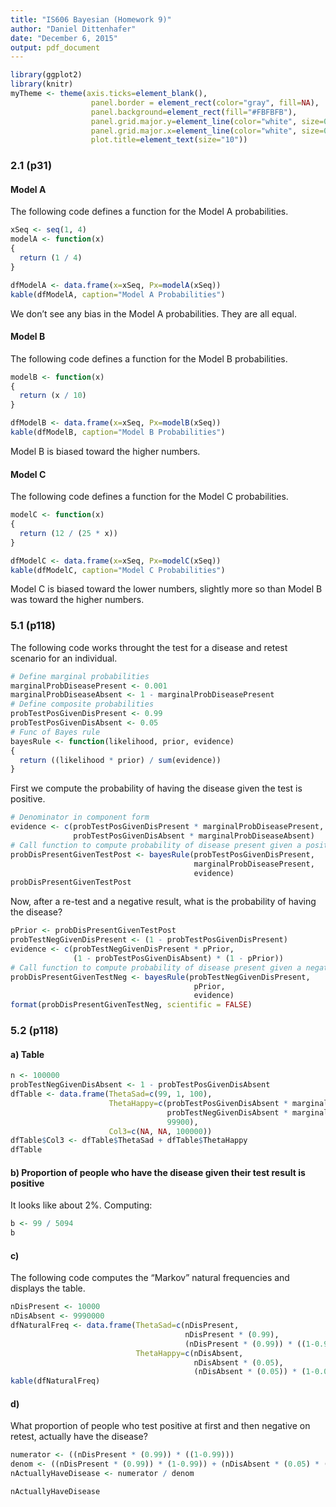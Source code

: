 ```yaml
---
title: "IS606 Bayesian (Homework 9)"
author: "Daniel Dittenhafer"
date: "December 6, 2015"
output: pdf_document
---
```

```r
library(ggplot2)
library(knitr)
myTheme <- theme(axis.ticks=element_blank(),  
                  panel.border = element_rect(color="gray", fill=NA), 
                  panel.background=element_rect(fill="#FBFBFB"), 
                  panel.grid.major.y=element_line(color="white", size=0.5), 
                  panel.grid.major.x=element_line(color="white", size=0.5),
                  plot.title=element_text(size="10"))
```

### 2.1 (p31)

#### Model A

The following code defines a function for the Model A probabilities.

```r
xSeq <- seq(1, 4)
modelA <- function(x)
{
  return (1 / 4)
}

dfModelA <- data.frame(x=xSeq, Px=modelA(xSeq))
kable(dfModelA, caption="Model A Probabilities")
```

We don't see any bias in the Model A probabilities. They are all equal.

#### Model B

The following code defines a function for the Model B probabilities.

```r
modelB <- function(x)
{
  return (x / 10)
}

dfModelB <- data.frame(x=xSeq, Px=modelB(xSeq))
kable(dfModelB, caption="Model B Probabilities")
```

Model B is biased toward the higher numbers. 

#### Model C

The following code defines a function for the Model C probabilities.

```r
modelC <- function(x)
{
  return (12 / (25 * x))
}

dfModelC <- data.frame(x=xSeq, Px=modelC(xSeq))
kable(dfModelC, caption="Model C Probabilities")
```

Model C is biased toward the lower numbers, slightly more so than Model B was toward the higher numbers.

### 5.1 (p118)

The following code works throught the test for a disease and retest scenario for an individual.

```r
# Define marginal probabilities
marginalProbDiseasePresent <- 0.001
marginalProbDiseaseAbsent <- 1 - marginalProbDiseasePresent
# Define composite probabilities
probTestPosGivenDisPresent <- 0.99
probTestPosGivenDisAbsent <- 0.05
# Func of Bayes rule
bayesRule <- function(likelihood, prior, evidence)
{
  return ((likelihood * prior) / sum(evidence))
}
```

First we compute the probability of having the disease given the test is positive.

```r
# Denominator in component form
evidence <- c(probTestPosGivenDisPresent * marginalProbDiseasePresent,
              probTestPosGivenDisAbsent * marginalProbDiseaseAbsent)
# Call function to compute probability of disease present given a positive test.
probDisPresentGivenTestPost <- bayesRule(probTestPosGivenDisPresent, 
                                         marginalProbDiseasePresent,
                                         evidence)
probDisPresentGivenTestPost
```

Now, after a re-test and a negative result, what is the probability of having the disease?

```r
pPrior <- probDisPresentGivenTestPost
probTestNegGivenDisPresent <- (1 - probTestPosGivenDisPresent)
evidence <- c(probTestNegGivenDisPresent * pPrior,
              (1 - probTestPosGivenDisAbsent) * (1 - pPrior))
# Call function to compute probability of disease present given a negative test.
probDisPresentGivenTestNeg <- bayesRule(probTestNegGivenDisPresent, 
                                         pPrior,
                                         evidence)
format(probDisPresentGivenTestNeg, scientific = FALSE)
```

### 5.2 (p118)

#### a) Table

```r
n <- 100000
probTestNegGivenDisAbsent <- 1 - probTestPosGivenDisAbsent
dfTable <- data.frame(ThetaSad=c(99, 1, 100), 
                      ThetaHappy=c(probTestPosGivenDisAbsent * marginalProbDiseaseAbsent * n,
                                   probTestNegGivenDisAbsent * marginalProbDiseaseAbsent * n,
                                   99900), 
                      Col3=c(NA, NA, 100000))
dfTable$Col3 <- dfTable$ThetaSad + dfTable$ThetaHappy
dfTable

```

#### b) Proportion of people who have the disease given their test result is positive

It looks like about 2%. Computing:

```r
b <- 99 / 5094
b
```


#### c) 

The following code computes the "Markov" natural frequencies and displays the table.

```r
nDisPresent <- 10000
nDisAbsent <- 9990000
dfNaturalFreq <- data.frame(ThetaSad=c(nDisPresent, 
                                       nDisPresent * (0.99), 
                                       (nDisPresent * (0.99)) * ((1-0.99))), 
                            ThetaHappy=c(nDisAbsent,
                                         nDisAbsent * (0.05),
                                         (nDisAbsent * (0.05)) * (1-0.05)))
kable(dfNaturalFreq)
```

#### d)

What proportion of people who test positive at first and then negative on retest, actually have the disease?

```r
numerator <- ((nDisPresent * (0.99)) * ((1-0.99)))
denom <- ((nDisPresent * (0.99)) * (1-0.99)) + (nDisAbsent * (0.05) * (1-0.05))
nActuallyHaveDisease <- numerator / denom

nActuallyHaveDisease
```